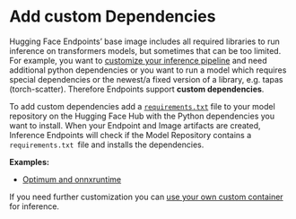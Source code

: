 # Add custom Dependencies


Hugging Face Endpoints’ base image includes all required libraries to run inference on transformers models, but sometimes that can be too limited. For example, you want to [customize your inference pipeline](/docs/inference-endpoints/guides/guides/custom_handler) and need additional python dependencies or you want to run a model which requires special dependencies or the newest/a fixed version of a library, e.g. tapas (torch-scatter). Therefore Endpoints support **custom dependencies**. 

To add custom dependencies add a <code>[requirements.txt](https://huggingface.co/philschmid/distilbert-onnx-banking77/main/requirements.txt)</code> file to your model repository on the Hugging Face Hub with the Python dependencies you want to install. When your Endpoint and Image artifacts are created, Inference Endpoints will check if the Model Repository contains a <code>requirements.txt </code>file and installs the dependencies. 

**Examples:**

* [Optimum and onnxruntime](https://huggingface.co/philschmid/distilbert-onnx-banking77/main/requirements.txt)

If you need further customization you can [use your own custom container](/docs/inference-endpoints/guides/guides/custom_handler) for inference.

